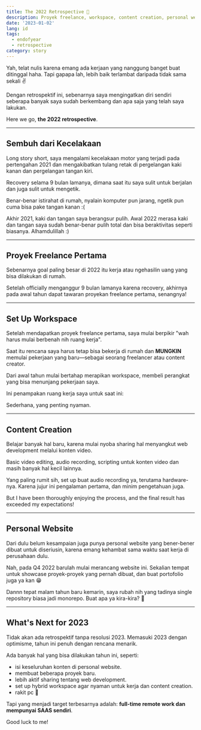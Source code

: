 ```yaml
---
title: The 2022 Retrospective 🤟
description: Proyek freelance, workspace, content creation, personal website dan lain-lain.
date: '2023-01-02'
lang: id
tags:
  - endofyear
  - retrospective
category: story
---
```


[//]: # (import Image from '@/components/mdx/Image';)
[//]: # (import ImageSensitive from '@/components/mdx/ImageSensitive';)

Yah, telat nulis karena emang ada kerjaan yang nanggung banget buat ditinggal haha. Tapi gapapa lah, lebih baik terlambat daripada tidak sama sekali ✌

Dengan retrospektif ini, sebenarnya saya mengingatkan diri sendiri seberapa banyak saya sudah berkembang dan apa saja yang telah saya lakukan.

Here we go, **the 2022 retrospective**.

---

## Sembuh dari Kecelakaan

Long story short, saya mengalami kecelakaan motor yang terjadi pada pertengahan 2021 dan mengakibatkan tulang retak di pergelangan kaki kanan dan pergelangan tangan kiri.

[//]: # (<ImageSensitive)

[//]: # (  message="Rontgen Kaki dan Tangan")

[//]: # (  src="/assets/images/blog/the-2022-retrospective/rontgen.jpg")

[//]: # (  alt="Rontgen pergelangan kaki kanan dan pergelangan tangan kiri")

[//]: # (  width={702})

[//]: # (  height={419})

[//]: # (/>)

Recovery selama 9 bulan lamanya, dimana saat itu saya sulit untuk berjalan dan juga sulit untuk mengetik.

Benar-benar istirahat di rumah, nyalain komputer pun jarang, ngetik pun cuma bisa pake tangan kanan :(

Akhir 2021, kaki dan tangan saya berangsur pulih. Awal 2022 merasa kaki dan tangan saya sudah benar-benar pulih total dan bisa beraktivitas seperti biasanya. Alhamdulillah :)

---

## Proyek Freelance Pertama

Sebenarnya goal paling besar di 2022 itu kerja atau ngehasilin uang yang bisa dilakukan di rumah.

Setelah officially menganggur 9 bulan lamanya karena recovery, akhirnya pada awal tahun dapat tawaran proyekan freelance pertama, senangnya!

---

## Set Up Workspace

Setelah mendapatkan proyek freelance pertama, saya mulai berpikir "wah harus mulai berbenah nih ruang kerja".

Saat itu rencana saya harus tetap bisa bekerja di rumah dan **MUNGKIN** memulai pekerjaan yang baru—sebagai seorang freelancer atau content creator.

Dari awal tahun mulai bertahap merapikan workspace, membeli perangkat yang bisa menunjang pekerjaan saya.

Ini penampakan ruang kerja saya untuk saat ini:

[//]: # (<Image)

[//]: # (  src="/assets/images/current-workspace.jpg")

[//]: # (  alt="Current enjidev workspace")

[//]: # (  width={2048})

[//]: # (  height={1086})

[//]: # (/>)

Sederhana, yang penting nyaman.

---

## Content Creation

Belajar banyak hal baru, karena mulai nyoba sharing hal menyangkut web development melalui konten video.

Basic video editing, audio recording, scripting untuk konten video dan masih banyak hal kecil lainnya.

Yang paling rumit sih, set up buat audio recording ya, terutama hardware-nya. Karena jujur ini pengalaman pertama, dan minim pengetahuan juga.

But I have been thoroughly enjoying the process, and the final result has exceeded my expectations!

---

## Personal Website

Dari dulu belum kesampaian juga punya personal website yang bener-bener dibuat untuk diseriusin, karena emang kehambat sama waktu saat kerja di perusahaan dulu.

Nah, pada Q4 2022 barulah mulai merancang website ini. Sekalian tempat untuk showcase proyek-proyek yang pernah dibuat, dan buat portofolio juga ya kan 😁

Dannn tepat malam tahun baru kemarin, saya rubah nih yang tadinya single repository biasa jadi monorepo. Buat apa ya kira-kira? 👀

---

## What's Next for 2023

Tidak akan ada retrospektif tanpa resolusi 2023. Memasuki 2023 dengan optimisme, tahun ini penuh dengan rencana menarik.

Ada banyak hal yang bisa dilakukan tahun ini, seperti:

- isi keseluruhan konten di personal website.
- membuat beberapa proyek baru.
- lebih aktif sharing tentang web development.
- set up hybrid workspace agar nyaman untuk kerja dan content creation.
- rakit pc 👀

Tapi yang menjadi target terbesarnya adalah: **full-time remote work dan mempunyai SAAS sendiri**.

Good luck to me!
